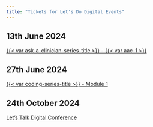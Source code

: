 ```yaml
---
title: "Tickets for Let's Do Digital Events"
---
```


## 13th June 2024

[{{< var ask-a-clinician-series-title >}} - {{< var aac-1 >}}](ask-a-clinician-1.qmd)

## 27th June 2024

[{{< var coding-series-title >}} - Module 1](programming-in-healthcare-module-1-June-2024.qmd)

## 24th October 2024

[Let's Talk Digital Conference](/conferences/2024/index.qmd)



